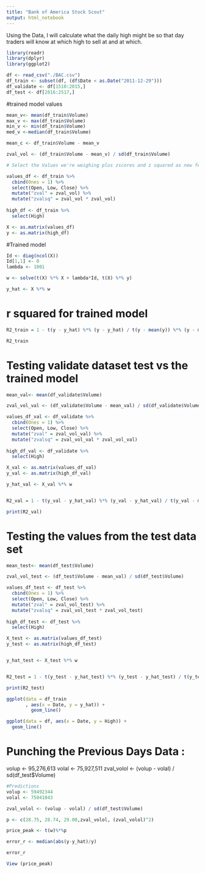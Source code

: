 ```yaml
---
title: "Bank of America Stock Scout"
output: html_notebook
---
```


Using the Data, I will calculate what the daily high might be so that day traders will know at which high to sell at and at which. 

```r
library(readr)
library(dplyr)
library(ggplot2)

df <- read_csv("./BAC.csv")
df_train <- subset(df, (df$Date < as.Date("2011-12-29")))
df_validate <- df[1510:2015,]
df_test <- df[2016:2517,]
```
#trained model values

```r

mean_v<- mean(df_train$Volume)
max_v <- max(df_train$Volume)
min_v <- min(df_train$Volume)
med_v <-median(df_train$Volume)

mean_c <- df_train$Volume - mean_v

zval_vol <- (df_train$Volume - mean_v) / sd(df_train$Volume)

# Select the Values we're weighing plus zscores and z squared as new features. 

values_df <- df_train %>%
  cbind(Ones = 1) %>%
  select(Open, Low, Close) %>%
  mutate("zval" = zval_vol) %>%
  mutate("zvalsq" = zval_vol * zval_vol)
  
high_df <- df_train %>%
  select(High)

X <- as.matrix(values_df)
y <- as.matrix(high_df)
```

#Trained model

```r
Id <- diag(ncol(X))
Id[1,1] <- 0
lambda <- 1001

w <- solve(t(X) %*% X + lambda*Id, t(X) %*% y)

y_hat <- X %*% w

```

# r squared for trained model

```r
R2_train = 1 - t(y - y_hat) %*% (y - y_hat) / t(y - mean(y)) %*% (y - mean(y))

R2_train
```
# Testing validate dataset test vs the trained model 

```r
mean_val<- mean(df_validate$Volume)

zval_vol_val <- (df_validate$Volume - mean_val) / sd(df_validate$Volume)

values_df_val <- df_validate %>%
  cbind(Ones = 1) %>%
  select(Open, Low, Close) %>%
  mutate("zval" = zval_vol_val) %>%
  mutate("zvalsq" = zval_vol_val * zval_vol_val)
  
high_df_val <- df_validate %>%
  select(High)

X_val <- as.matrix(values_df_val)
y_val <- as.matrix(high_df_val)

y_hat_val <- X_val %*% w


R2_val = 1 - t(y_val - y_hat_val) %*% (y_val - y_hat_val) / t(y_val - mean(y_val)) %*% (y_val - mean(y_val))

print(R2_val)
```
# Testing the values from the test data set

```r
mean_test<- mean(df_test$Volume)

zval_vol_test <- (df_test$Volume - mean_val) / sd(df_test$Volume)

values_df_test <- df_test %>%
  cbind(Ones = 1) %>%
  select(Open, Low, Close) %>%
  mutate("zval" = zval_vol_test) %>%
  mutate("zvalsq" = zval_vol_test * zval_vol_test)
  
high_df_test <- df_test %>%
  select(High)

X_test <- as.matrix(values_df_test)
y_test <- as.matrix(high_df_test)


y_hat_test <- X_test %*% w


R2_test = 1 - t(y_test - y_hat_test) %*% (y_test - y_hat_test) / t(y_test - mean(y_test)) %*% (y_test - mean(y_test))

print(R2_test)
```

```r
ggplot(data = df_train
       , aes(x = Date, y = y_hat)) +
         geom_line()
```

```r
ggplot(data = df, aes(x = Date, y = High)) +
  geom_line()
```
# Punching the Previous Days Data :

volup <- 95,276,613
volal <- 75,927,511
zval_volol <- (volup - volal) / sd(df_test$Volume)

```r
#Predictions
volup <- 59492344
volal <- 75041043

zval_volol <- (volup - volal) / sd(df_test$Volume)

p <- c(28.75, 28.74, 29.08,zval_volol, (zval_volol)^2)

price_peak <- t(w)%*%p

error_r <- median(abs(y-y_hat)/y)

error_r

View (price_peak)
```





